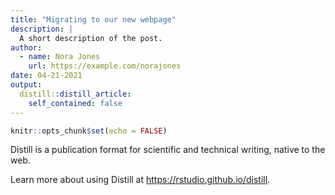 ```yaml
---
title: "Migrating to our new webpage"
description: |
  A short description of the post.
author:
  - name: Nora Jones
    url: https://example.com/norajones
date: 04-21-2021
output:
  distill::distill_article:
    self_contained: false
---
```



```r
knitr::opts_chunk$set(echo = FALSE)
```

Distill is a publication format for scientific and technical writing, native to the web.

Learn more about using Distill at <https://rstudio.github.io/distill>.


